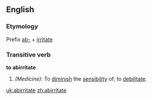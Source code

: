 ==English==
===Etymology===
Prefix [[ab-]] + [[irritate]]

===Transitive verb=== 
'''to abirritate'''

#''(Medicine):'' To [[diminish]] the [[sensibility]] of; to [[debilitate]].

[[uk:abirritate]]
[[zh:abirritate]]